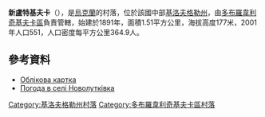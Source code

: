 {{coord|48|21|20|N|31|7|0|E|scale:100000_region:UA|display=title}}

'''新盧特基夫卡'''（{{lang-uk|Новолутківка}}），是[[烏克蘭|烏克蘭]]的村落，位於該國中部[[基洛夫格勒州|基洛夫格勒州]]，由[[多布羅韋利奇基夫卡區|多布羅韋利奇基夫卡區]]負責管轄，始建於1891年，面積1.51平方公里，海拔高度177米，2001年人口551，人口密度每平方公里364.9人。

==參考資料==
* [http://gska2.rada.gov.ua/pls/z7502/A005?rdat1=11.11.2008&rf7571=16650 Облікова картка]{{dead link|date=2018年3月 |bot=InternetArchiveBot |fix-attempted=yes }}
* [http://weather.in.ua/ua/kirovogradskaja/17696 Погода в селі Новолутківка] {{Wayback|url=http://weather.in.ua/ua/kirovogradskaja/17696 |date=20111220194345 }}

{{DEFAULTSORT:Новолутківка}}
[[Category:基洛夫格勒州村落|Category:基洛夫格勒州村落]]
[[Category:多布羅韋利奇基夫卡區村落|Category:多布羅韋利奇基夫卡區村落]]


{{Kirovohrad-geo-stub}}
